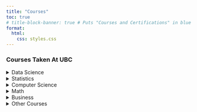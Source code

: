 ```yaml
---
title: "Courses"
toc: true
# title-block-banner: true # Puts "Courses and Certifications" in blue banner
format:
  html:
    css: styles.css
---
```



### Courses Taken At UBC

<details>
<summary>Data Science</summary>

DSCI 310: Reproducible and Trustworthy Workflows

* details

DSCI 320: Data Visualization

* details
</details>

<details>
<summary>Statistics</summary>

STAT 443: Time Series and Forecasting

* details

</details> 


<details>
<summary>Computer Science</summary>
CPSC 304

CPSC 210

CPSC 110
</details> 

<details>
<summary>Math</summary>

MATH 101

MATH 100

</details> 

<details>
<summary>Business</summary>
COMR 398

* An organization's ultimate success depends on how efficiently and effectively it executes its strategic goals. This requires a detailed understanding of the processes used to produce and deliver goods and/or services to customers including:

  * process analysis
  * queuing systems
  * project management
  * inventory management
  * supply chain management
  
* Upon successful completion of this course, students will have the managerial tools needed to understand and articulate the impact of an organization's business processes, and the ability to analyze and continuously improve these business processes.
</details> 

<details>
<summary>Other Courses</summary>

</details> 
